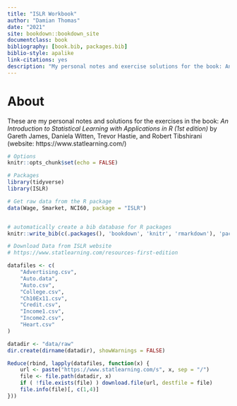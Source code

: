 ```yaml
--- 
title: "ISLR Workbook"
author: "Damian Thomas"
date: "2021"
site: bookdown::bookdown_site
documentclass: book
bibliography: [book.bib, packages.bib]
biblio-style: apalike
link-citations: yes
description: "My personal notes and exercise solutions for the book: An Introduction to Statistical Learning with Applications in R (website for the book: https://www.statlearning.com/)"
---
```


# About {-#about}

These are my personal notes and solutions for the exercises in the book: *An Introduction to Statistical Learning with Applications in R (1st edition)* by Gareth James, Daniela Witten, Trevor Hastie, and Robert Tibshirani (website:  https://www.statlearning.com/)

```r
# Options
knitr::opts_chunk$set(echo = FALSE)

# Packages
library(tidyverse)
library(ISLR)

# Get raw data from the R package
data(Wage, Smarket, NCI60, package = "ISLR")


# automatically create a bib database for R packages
knitr::write_bib(c(.packages(), 'bookdown', 'knitr', 'rmarkdown'), 'packages.bib')
```


```r
# Download Data from ISLR website
# https://www.statlearning.com/resources-first-edition

datafiles <- c(
    "Advertising.csv",
    "Auto.data",
    "Auto.csv",
    "College.csv",
    "Ch10Ex11.csv",
    "Credit.csv",
    "Income1.csv",
    "Income2.csv",
    "Heart.csv"
)

datadir <- "data/raw"
dir.create(dirname(datadir), showWarnings = FALSE)

Reduce(rbind, lapply(datafiles, function(x) {
    url <- paste("https://www.statlearning.com/s", x, sep = "/")
    file <- file.path(datadir, x)
    if ( !file.exists(file) ) download.file(url, destfile = file)
    file.info(file)[, c(1,4)]
}))



```

